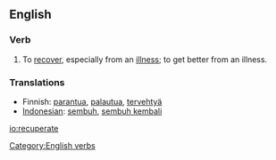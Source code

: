 ==English==

=== Verb ===
[[Category:English verbs]]
{{en-infl-reg-other-e|recuperat|e}}
# To [[recover]], especially from an [[illness]]; to get better from an illness.

=== Translations ===
*Finnish: [[parantua]], [[palautua]], [[tervehtyä]]
*[[Indonesian]]: [[sembuh]], [[sembuh kembali]]

[[io:recuperate]]
